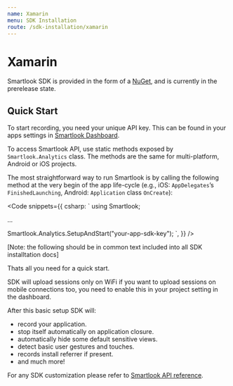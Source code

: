 ```yaml
---
name: Xamarin
menu: SDK Installation
route: /sdk-installation/xamarin
---
```



# Xamarin

Smartlook SDK is provided in the form of a [NuGet](https://www.nuget.org/packages/Smartlook/), and is currently in the prerelease state.

## Quick Start 

To start recording, you need your unique API key. This can be found in your apps settings in [Smartlook Dashboard](https://app.smartlook.com/settings/projects).

To access Smartlook API, use static methods exposed by `Smartlook.Analytics` class. The methods are the same for multi-platform, Android or iOS projects.

The most straightforward way to run Smartlook is by calling the following method at the very begin of the app life-cycle (e.g., iOS: `AppDelegates`’s `FinishedLaunching`, Android: `Application` class `OnCreate`):

<Code
  snippets={{
    csharp: `
using Smartlook;
  
...
  
Smartlook.Analytics.SetupAndStart("your-app-sdk-key");
      `,
  }}
/>

[Note: the following should be in common text included into all SDK installtation docs]

Thats all you need for a quick start.

<Alert kind="info" invisibleOn="">
SDK will upload sessions only on WiFi if you want to upload sessions on mobile connections too, you need to enable this in your project setting in the dashboard.
</Alert>

After this basic setup SDK will:
- record your application.
- stop itself automatically on application closure.
- automatically hide some default sensitive views.
- detect basic user gestures and touches.
- records install referrer if present.
- and much more!

For any SDK customization please refer to [Smartlook API reference](/api_reference?platform=xamarin).
